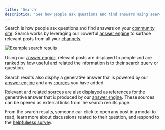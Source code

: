 ```yaml
---
title: 'Search'
description: 'See how people ask questions and find answers using search'
---
```


Search is how people ask questions and find answers on your [community site](/community-site). Search works by leveraging our powerful [answer engine](/answer-engine) to surface relevant posts from all your [channels](/channels).

<Frame>
<img src="images/search-results.png" alt="Example search results" />
</Frame>

Using our [answer engine](/answer-engine), relevant posts are displayed to people and are ranked by how useful and related the information is to their search query or question.

Search results also display a generative answer that is powered by our [answer engine](/answer-engine) and any [sources](/sources) you have added.

Relevant and related [sources](/sources) are also displayed as references for the generative answer that is produced by our [answer engine](/answer-engine). These sources can be opened as external links from the search results page.

From the search results, someone can click to open any post in a modal to read, learn more about discussions related to their question, and respond to the [helpfulness survey](/helpfulness-survey).